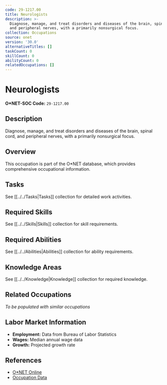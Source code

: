 ```yaml
---
code: 29-1217.00
title: Neurologists
description: >-
  Diagnose, manage, and treat disorders and diseases of the brain, spinal cord,
  and peripheral nerves, with a primarily nonsurgical focus.
collection: Occupations
source: onet
version: '30.0'
alternativeTitles: []
taskCount: 0
skillCount: 0
abilityCount: 0
relatedOccupations: []
---
```

# Neurologists

**O*NET-SOC Code:** `29-1217.00`

## Description

Diagnose, manage, and treat disorders and diseases of the brain, spinal cord, and peripheral nerves, with a primarily nonsurgical focus.

## Overview

This occupation is part of the O*NET database, which provides comprehensive occupational information.

## Tasks

See [[../../Tasks|Tasks]] collection for detailed work activities.

## Required Skills

See [[../../Skills|Skills]] collection for skill requirements.

## Required Abilities

See [[../../Abilities|Abilities]] collection for ability requirements.

## Knowledge Areas

See [[../../Knowledge|Knowledge]] collection for required knowledge.

## Related Occupations

*To be populated with similar occupations*

## Labor Market Information

- **Employment:** Data from Bureau of Labor Statistics
- **Wages:** Median annual wage data
- **Growth:** Projected growth rate

## References

- [O*NET Online](https://www.onetonline.org/link/summary/29-1217.00)
- [Occupation Data](https://www.onetcenter.org/)
